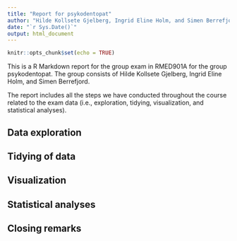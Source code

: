 ```yaml
---
title: "Report for psykodentopat"
author: "Hilde Kollsete Gjelberg, Ingrid Eline Holm, and Simen Berrefjord"
date: "`r Sys.Date()`"
output: html_document
---
```


```r
knitr::opts_chunk$set(echo = TRUE)
```

This is a R Markdown report for the group exam in RMED901A for the group psykodentopat. The group consists of Hilde Kollsete Gjelberg, Ingrid Eline Holm, and Simen Berrefjord.

The report includes all the steps we have conducted throughout the course related to the exam data (i.e., exploration, tidying, visualization, and statistical analyses).

## Data exploration


## Tidying of data


## Visualization


## Statistical analyses


## Closing remarks



